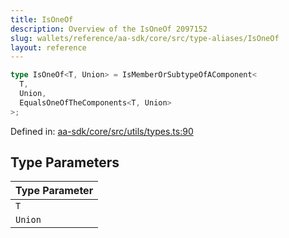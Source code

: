 ```yaml
---
title: IsOneOf
description: Overview of the IsOneOf 2097152
slug: wallets/reference/aa-sdk/core/src/type-aliases/IsOneOf
layout: reference
---
```


```ts
type IsOneOf<T, Union> = IsMemberOrSubtypeOfAComponent<
  T,
  Union,
  EqualsOneOfTheComponents<T, Union>
>;
```

Defined in: [aa-sdk/core/src/utils/types.ts:90](https://github.com/alchemyplatform/aa-sdk/blob/923a52171f7246172caf350853843e6680197da9/aa-sdk/core/src/utils/types.ts#L90)

## Type Parameters

| Type Parameter |
| :------------- |
| `T`            |
| `Union`        |
